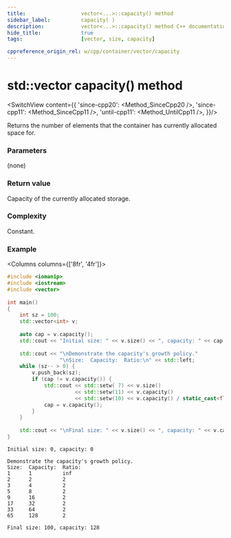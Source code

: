 ```yaml
---
title:					vector<...>::capacity() method
sidebar_label:			capacity( )
description:			vector<...>::capacity() method C++ documentation
hide_title:				true
tags:					[vector, size, capacity]

cppreference_origin_rel: w/cpp/container/vector/capacity
---
```



<!----------------- Codes ---------------------->

<!-- size() -->

# std::vector capacity() method

<SwitchView content={{
        'since-cpp20': <Method_SinceCpp20 />,
        'since-cpp11': <Method_SinceCpp11 />,
        'until-cpp11': <Method_UntilCpp11 />,
    }}/>


Returns the number of elements that the container has currently allocated space for.

### Parameters

(none)

### Return value

Capacity of the currently allocated storage.

### Complexity

Constant.

### Example

<Columns columns={['8fr', '4fr']}>
<div>

```cpp title='Main.cpp' showLineNumbers
#include <iomanip>
#include <iostream>
#include <vector>
 
int main()
{
    int sz = 100;
    std::vector<int> v;
 
    auto cap = v.capacity();
    std::cout << "Initial size: " << v.size() << ", capacity: " << cap << '\n';
 
    std::cout << "\nDemonstrate the capacity's growth policy."
                 "\nSize:  Capacity:  Ratio:\n" << std::left;
    while (sz-- > 0) {
        v.push_back(sz);
        if (cap != v.capacity()) {
            std::cout << std::setw( 7) << v.size()
                      << std::setw(11) << v.capacity()
                      << std::setw(10) << v.capacity() / static_cast<float>(cap) << '\n';
            cap = v.capacity();
        }
    }
 
    std::cout << "\nFinal size: " << v.size() << ", capacity: " << v.capacity() << '\n';
}
```

</div>
<div>

```plaintext title="Output"
Initial size: 0, capacity: 0
 
Demonstrate the capacity's growth policy.
Size:  Capacity:  Ratio:
1      1          inf
2      2          2
3      4          2
5      8          2
9      16         2
17     32         2
33     64         2
65     128        2
 
Final size: 100, capacity: 128
```

</div>
</Columns>
